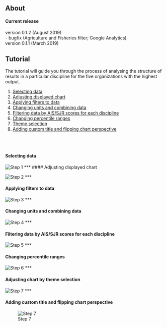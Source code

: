 ## About




#### Current release
version 0.1.2 (August 2019)  
- bugfix  (Agriculture and Fisheries filter; Google Analytics)  
version 0.1.1 (March 2019)

## Tutorial 

The tutorial will guide you through the process of analysing 
the structure of results in a particular discipline 
for the five organizations with the highest output.

1. [Selecting data](#selecting-data)
2. [Adjusting displayed chart](#adjusting-displayed-chart)
3. [Applying filters to data](#applying-filters)
4. [Changing units and combining data](#changing-units)
5. [Filtering data by AIS/SJR scores for each discipline](#filtering-data-by-score)
6. [Changing percentile ranges](#percentile-range)
7. [Theme selection](#theme-selection)
8. [Adding custom title and flipping chart perspective](#adding-custom-title)

<br><br>

#### Selecting data  
<a name="selecting-data"></a>

![Step 1](step1.jpg)
***
#### Adjusting displayed chart  
<a name="adjusting-displayed-chart"></a>

![Step 2](step2.jpg)
***

#### Applying filters to data 
<a name="applying-filters"></a>



![Step 3](step3.jpg)
***

#### Changing units and combining data 
<a name="changing-units"></a>

![Step 4](step4.jpg)
***

#### Filtering data by AIS/SJR scores for each discipline 
<a name="filtering-data-by-score"></a>

![Step 5](step5.jpg)
***

#### Changing percentile ranges 
<a name="percentile-range"></a>

![Step 6](step6.jpg)
***

#### Adjusting chart by theme selection 
<a name="theme-selection"></a>

![Step 7](step7.jpg)
***

#### Adding custom title and flipping chart perspective
<a name="adding-custom-title"></a>

![Step 7](step8.jpg)


